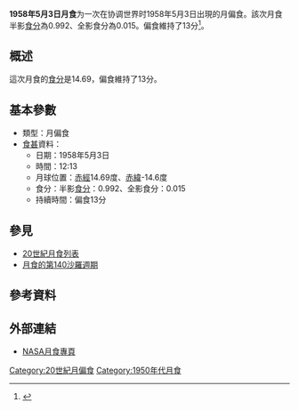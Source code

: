 {{Notability|time=2022-05-10T08:19:00+00:00}}
{{Infobox lunar eclipse
| date        = 1958年5月3日
| time        = 12:13
| nature     = 月偏食
| saros       = 140
| gamma           = 1.019
| magnitude      = 半影食分：0.992<br/>全影食分：0.015
| par_duration   = 13分
| tot_duration    = 
| chart               = Lunar eclipse chart close-1958May03.png
}}
'''1958年5月3日月食'''为一次在协调世界时1958年5月3日出現的月偏食。該次月食半影[[食分|食分]]為0.992、全影食分為0.015。偏食維持了13分<ref name="nasa_catalog_list">{{cite web|url=http://eclipse.gsfc.nasa.gov/LEcat/LE1901-2000.html|title=Lunar Eclipses: 1901 to 2000|language=en|publisher=[[NASA|NASA]]|archiveurl=https://web.archive.org/web/20080331031357/http://eclipse.gsfc.nasa.gov/LEcat/LE1901-2000.html|archivedate=2008-03-31|deadurl=yes|accessdate=2016-09-10}}</ref>。

== 概述 ==
這次月食的[[食分|食分]]是14.69，偏食維持了13分。

== 基本參數 ==
{{NoteUTC}}
* 類型：月偏食
*[[食甚|食甚]]資料：
** 日期：1958年5月3日
** 時間：12:13
** 月球位置：[[赤經|赤經]]14.69度、[[赤緯|赤緯]]-14.6度
** 食分：半影[[食分|食分]]：0.992、全影食分：0.015
** 持續時間：偏食13分

== 參見 ==
{{portal box|天文學}}
* [[20世紀月食列表|20世紀月食列表]]
* [[月食的第140沙羅週期|月食的第140沙羅週期]]

== 參考資料 ==
{{reflist}}

== 外部連結 ==
* [http://eclipse.gsfc.nasa.gov/lunar.html NASA月食專頁]{{Wayback|url=http://eclipse.gsfc.nasa.gov/lunar.html |date=20181231235927 }}{{en icon}}
{{Lunar-eclipse-stub}}
{{月食}}

[[Category:20世紀月偏食|Category:20世紀月偏食]]
[[Category:1950年代月食|Category:1950年代月食]]